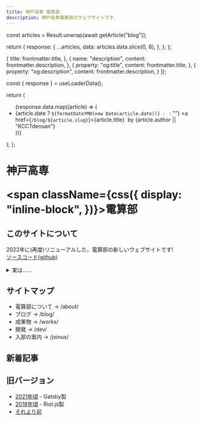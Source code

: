 ```yaml
---
title: 神戸高専 電算部
description: 神戸高専電算部のウェブサイトです．
---
```




  const articles = Result.unwrap(await getArticle("blog"));

  return {
    response: {
      ...articles,
      data: articles.data.slice(0, 8),
    },
  };
};

  {
    title: frontmatter.title,
  },
  {
    name: "description",
    content: frontmatter.description,
  },
  {
    property: "og:title",
    content: frontmatter.title,
  },
  {
    property: "og:description",
    content: frontmatter.description,
  }
]);

  const { response } = useLoaderData();

  return (
    <ul>
      {response.data.map((article) => (
        <li key={article.slug}>
          <article>
            {article.date ? `${formatDateYMD(new Date(article.date))} - ` : ""}
            <a href={`/blog/${article.slug}`}>{article.title}</a>
            <span>&nbsp;by {article.author || "KCCTdensan"}</span>
          </article>
        </li>
      ))}
    </ul>
  );
};

<h1>
  <span className={css({
    display: "inline-block",
  })}>神戸高専&nbsp;</span>

  <span className={css({
    display: "inline-block",
  })}>電算部</span>
</h1>

## このサイトについて

2022年に(再度)リニューアルした，電算部の新しいウェブサイトです!  
[ソースコード(github)](https://github.com/KCCTdensan/d3bu.net)

<details>
  <summary>実は……</summary>
  <p>技術的負債が溜まりまくっています。助けてください。</p>
</details>

## サイトマップ

- 電算部について -> <Link to="/about/">/about/</Link>
- ブログ -> <Link to="/blog/">/blog/</Link>
- 成果物 -> <Link to="/works/">/works/</Link>
- 開発 -> <Link to="/dev/">/dev/</Link>
- 入部の案内 -> <Link to="/joinus/">/joinus/</Link>

## 新着記事

<Blogs />

## 旧バージョン

- <a href="/old/v1/" rel="external">2021年頃</a> - Gatsby製
- <a href="/old/v0/" rel="external">2018年頃</a> - Riot.js製
- [それより前](/iseki/)

